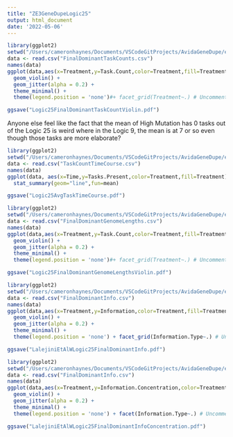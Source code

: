 ```yaml
---
title: "ZE3GeneDupeLogic25"
output: html_document
date: '2022-05-06'
---
```


```r
library(ggplot2)
setwd("/Users/cameronhaynes/Documents/VSCodeGitProjects/AvidaGeneDupe/experiments/2022-5-5-LalejiniEtAlWLogic25/TidiedData")
data <- read.csv("FinalDominantTaskCounts.csv")
names(data)
ggplot(data,aes(x=Treatment,y=Task.Count,color=Treatment,fill=Treatment)) + #Add color=Replicate with a replicate column to plot each curve seperately 
  geom_violin() +
  geom_jitter(alpha = 0.2) +
  theme_minimal() +
  theme(legend.position = 'none')#+ facet_grid(Treatment~.) # Uncomment to plot faceted by treatment

ggsave("Logic25FinalDominantTaskCountViolin.pdf")

```

Anyone else feel like the fact that the mean of High Mutation has 0 tasks out of the Logic 25 is weird where in the Logic 9, the mean is at 7 or so even though those tasks are more elaborate?


```r
library(ggplot2)
setwd("/Users/cameronhaynes/Documents/VSCodeGitProjects/AvidaGeneDupe/experiments/2022-5-5-LalejiniEtAlWLogic25/TidiedData")
data <- read.csv("TaskCountTimeCourse.csv")
names(data)
ggplot(data, aes(x=Time,y=Tasks.Present,color=Treatment,fill=Treatment)) +
  stat_summary(geom="line",fun=mean)

ggsave("Logic25AvgTaskTimeCourse.pdf")
```

```r
library(ggplot2)
setwd("/Users/cameronhaynes/Documents/VSCodeGitProjects/AvidaGeneDupe/experiments/2022-5-5-LalejiniEtAlWLogic25/TidiedData")
data <- read.csv("FinalDominantGenomeLengths.csv")
names(data)
ggplot(data,aes(x=Treatment,y=Task.Count,color=Treatment,fill=Treatment)) + #Add color=Replicate with a replicate column to plot each curve seperately 
  geom_violin() +
  geom_jitter(alpha = 0.2) +
  theme_minimal() +
  theme(legend.position = 'none')#+ facet_grid(Treatment~.) # Uncomment to plot faceted by treatment

ggsave("Logic25FinalDominantGenomeLengthsViolin.pdf")
```

```r
library(ggplot2)
setwd("/Users/cameronhaynes/Documents/VSCodeGitProjects/AvidaGeneDupe/experiments/2022-5-5-LalejiniEtAlWLogic25/TidiedData")
data <- read.csv("FinalDominantInfo.csv")
names(data)
ggplot(data,aes(x=Treatment,y=Information,color=Treatment,fill=Treatment)) + #Add color=Replicate with a replicate column to plot each curve seperately 
  geom_violin() +
  geom_jitter(alpha = 0.2) +
  theme_minimal() +
  theme(legend.position = 'none') + facet_grid(Information.Type~.) # Uncomment to plot faceted by treatment

ggsave("LalejiniEtAlWLogic25FinalDominantInfo.pdf")
```

```r
library(ggplot2)
setwd("/Users/cameronhaynes/Documents/VSCodeGitProjects/AvidaGeneDupe/experiments/2022-5-5-LalejiniEtAlWLogic25/TidiedData")
data <- read.csv("FinalDominantInfo.csv")
names(data)
ggplot(data,aes(x=Treatment,y=Information.Concentration,color=Treatment,fill=Treatment)) + #Add color=Replicate with a replicate column to plot each curve seperately 
  geom_violin() +
  geom_jitter(alpha = 0.2) +
  theme_minimal() +
  theme(legend.position = 'none') + facet(Information.Type~.) # Uncomment to plot faceted by treatment

ggsave("LalejiniEtAlWLogic25FinalDominantInfoConcentration.pdf")
```